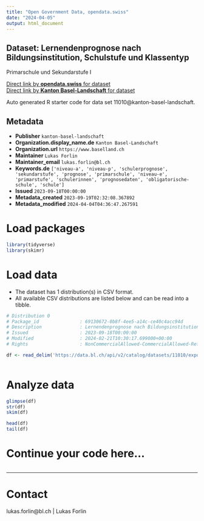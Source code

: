 ```yaml
---
title: "Open Government Data, opendata.swiss"
date: "2024-04-05"
output: html_document
---
```


## Dataset: Lernendenprognose nach Bildungsinstitution, Schulstufe und Klassentyp

Primarschule und Sekundarstufe I

[Direct link by **opendata.swiss** for dataset](https://opendata.swiss/de/dataset/lernendenprognose-nach-bildungsinstitution-schulstufe-und-klassentyp)<br>
[Direct link by **Kanton Basel-Landschaft** for dataset](https://data.bl.ch/explore/dataset/11010/)

Auto generated R starter code for data set 11010@kanton-basel-landschaft.

## Metadata

- **Publisher** `kanton-basel-landschaft`
- **Organization.display_name.de** `Kanton Basel-Landschaft`
- **Organization.url** `https://www.baselland.ch`
- **Maintainer** `Lukas Forlin`
- **Maintainer_email** `lukas.forlin@bl.ch`
- **Keywords.de** `['niveau-a', 'niveau-p', 'schulerprognose', 'sekundarstufe', 'prognose', 'primarschule', 'niveau-e', 'primarstufe', 'schulerinnen', 'prognosedaten', 'obligatorische-schule', 'schule']`
- **Issued** `2023-09-18T00:00:00`
- **Metadata_created** `2023-09-19T02:32:08.367892`
- **Metadata_modified** `2024-04-04T04:36:47.267591`


# Load packages

```r

library(tidyverse)
library(skimr)

```

# Load data

-   The dataset has 1 distribution(s) in CSV format.
-   All available CSV distributions are listed below and can be read into a tibble.

```r

# Distribution 0
# Package_id               : 69130672-0b8f-4ee5-a14c-ce40c4acc94d
# Description              : Lernendenprognose nach Bildungsinstitution, Schulstufe und Klassentyp (csv)
# Issued                   : 2023-09-18T00:00:00
# Modified                 : 2024-02-21T10:30:17.699000+00:00
# Rights                   : NonCommercialAllowed-CommercialAllowed-ReferenceRequired

df <- read_delim('https://data.bl.ch/api/v2/catalog/datasets/11010/exports/csv')



```

# Analyze data

```r

glimpse(df)
str(df)
skim(df)

head(df)
tail(df)

```

# Continue your code here...

```r

```

------------------------------------------------------------------------

# Contact

lukas.forlin@bl.ch | Lukas Forlin
